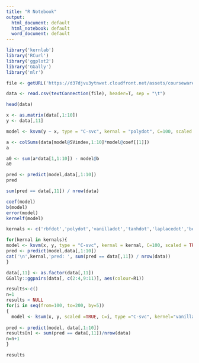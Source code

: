 ```yaml
---
title: "R Notebook"
output:
  html_document: default
  html_notebook: default
  word_document: default
---
```


```r
library('kernlab')
library('RCurl')
library('ggplot2')
library('GGally')
library('mlr')

file <- getURL('https://d37djvu3ytnwxt.cloudfront.net/assets/courseware/v1/e39a3df780dacd5503df6a8322d72cd2/asset-v1:GTx+ISYE6501x+2T2017+type@asset+block/credit_card_data-headers.txt', ssl.verifyhost=FALSE, ssl.verifypeer=FALSE)

data <- read.csv(textConnection(file), header=T, sep = "\t")

head(data)

```


```r

x <- as.matrix(data[,1:10])
y <- data[,11]

model <- ksvm(y ~ x, type = "C-svc", kernal = "polydot", C=100, scaled = TRUE, cross = 3)

a <- colSums(data[model@SVindex,1:10]*model@coef[[1]])
a

a0 <- sum(a*data[1,1:10]) - model@b
a0

pred <- predict(model,data[,1:10])
pred

sum(pred == data[,11]) / nrow(data)

coef(model)
b(model)
error(model)
kernelf(model)

```

```r
kernals <- c('rbfdot','polydot','vanilladot','tanhdot','laplacedot','besseldot','anovadot','splinedot','stringdot')

for(kernal in kernals){
model <- ksvm(x, y, type = "C-svc", kernal = kernal, C=100, scaled = TRUE, cross = 5)
pred <- predict(model,data[,1:10])
cat('\n',kernal,'pred: ', sum(pred == data[,11]) / nrow(data))
}
```



```r

data[,11] <- as.factor(data[,11])
GGally::ggpairs(data[, c(2:4,9:11)], aes(colour=R1))


```


```r
results<-c() 
n=1 
results < NULL
for(i in seq(from=100, to=200, by=5))
{ 
  model <- ksvm(x, y, scaled =TRUE, C=i, type ="C-svc", kernel="vanilladot",cross=5) 
  
pred <- predict(model, data[,1:10]) 
results[n] <- sum(pred == data[,11])/nrow(data) 
n=n+1 
}

results
```

